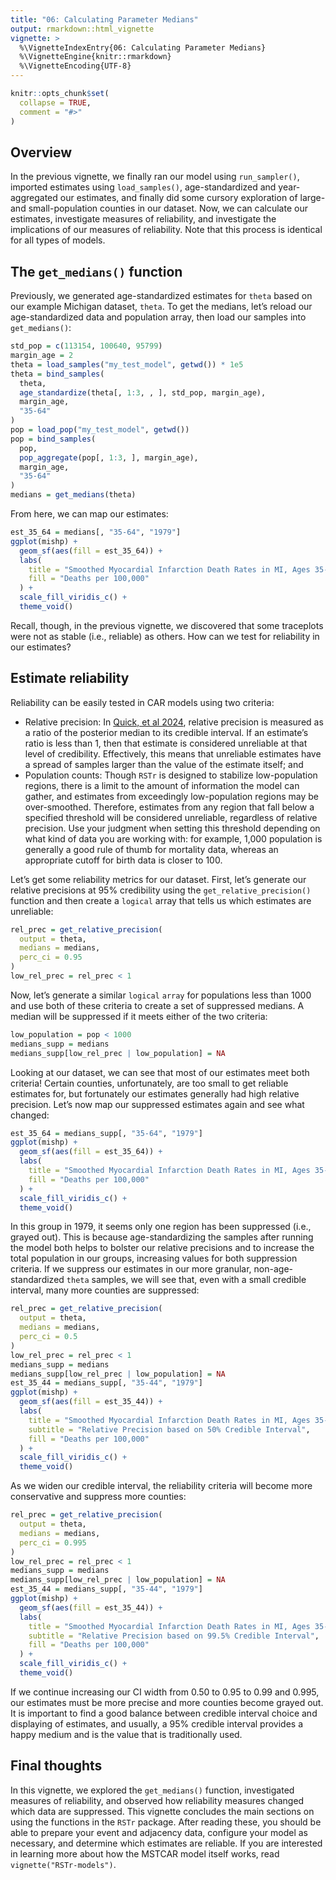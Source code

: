 ```yaml
---
title: "06: Calculating Parameter Medians"
output: rmarkdown::html_vignette
vignette: >
  %\VignetteIndexEntry{06: Calculating Parameter Medians}
  %\VignetteEngine{knitr::rmarkdown}
  %\VignetteEncoding{UTF-8}
---
```


```r
knitr::opts_chunk$set(
  collapse = TRUE,
  comment = "#>"
)
```

## Overview

In the previous vignette, we finally ran our model using `run_sampler()`, imported estimates using `load_samples()`, age-standardized and year-aggregated our estimates, and finally did some cursory exploration of large- and small-population counties in our dataset. Now, we can calculate our estimates, investigate measures of reliability, and investigate the implications of our measures of reliability. Note that this process is identical for all types of models.

## The `get_medians()` function

Previously, we generated age-standardized estimates for `theta` based on our example Michigan dataset, `theta`. To get the medians, let's reload our age-standardized data and population array, then load our samples into `get_medians()`:

```r
std_pop = c(113154, 100640, 95799)
margin_age = 2
theta = load_samples("my_test_model", getwd()) * 1e5
theta = bind_samples(
  theta,
  age_standardize(theta[, 1:3, , ], std_pop, margin_age),
  margin_age,
  "35-64"
)
pop = load_pop("my_test_model", getwd())
pop = bind_samples(
  pop,
  pop_aggregate(pop[, 1:3, ], margin_age),
  margin_age,
  "35-64"
)
medians = get_medians(theta)
```

From here, we can map our estimates:

```r
est_35_64 = medians[, "35-64", "1979"]
ggplot(mishp) +
  geom_sf(aes(fill = est_35_64)) +
  labs(
    title = "Smoothed Myocardial Infarction Death Rates in MI, Ages 35-64, 1979",
    fill = "Deaths per 100,000"
  ) +
  scale_fill_viridis_c() +
  theme_void()
```

Recall, though, in the previous vignette, we discovered that some traceplots were not as stable (i.e., reliable) as others. How can we test for reliability in our estimates?

## Estimate reliability

Reliability can be easily tested in CAR models using two criteria:

-   Relative precision: In [Quick, et al 2024](https://doi.org/10.1177/0282423X241244917), relative precision is measured as a ratio of the posterior median to its credible interval. If an estimate's ratio is less than 1, then that estimate is considered unreliable at that level of credibility. Effectively, this means that unreliable estimates have a spread of samples larger than the value of the estimate itself; and
-   Population counts: Though `RSTr` is designed to stabilize low-population regions, there is a limit to the amount of information the model can gather, and estimates from exceedingly low-population regions may be over-smoothed. Therefore, estimates from any region that fall below a specified threshold will be considered unreliable, regardless of relative precision. Use your judgment when setting this threshold depending on what kind of data you are working with: for example, 1,000 population is generally a good rule of thumb for mortality data, whereas an appropriate cutoff for birth data is closer to 100.

Let's get some reliability metrics for our dataset. First, let's generate our relative precisions at 95% credibility using the `get_relative_precision()` function and then create a `logical` array that tells us which estimates are unreliable:

```r
rel_prec = get_relative_precision(
  output = theta,
  medians = medians,
  perc_ci = 0.95
)
low_rel_prec = rel_prec < 1
```

Now, let's generate a similar `logical` `array` for populations less than 1000 and use both of these criteria to create a set of suppressed medians. A median will be suppressed if it meets either of the two criteria:

```r
low_population = pop < 1000
medians_supp = medians
medians_supp[low_rel_prec | low_population] = NA
```

Looking at our dataset, we can see that most of our estimates meet both criteria! Certain counties, unfortunately, are too small to get reliable estimates for, but fortunately our estimates generally had high relative precision. Let's now map our suppressed estimates again and see what changed:

```r
est_35_64 = medians_supp[, "35-64", "1979"]
ggplot(mishp) +
  geom_sf(aes(fill = est_35_64)) +
  labs(
    title = "Smoothed Myocardial Infarction Death Rates in MI, Ages 35-64, 1979",
    fill = "Deaths per 100,000"
  ) +
  scale_fill_viridis_c() +
  theme_void()
```

In this group in 1979, it seems only one region has been suppressed (i.e., grayed out). This is because age-standardizing the samples after running the model both helps to bolster our relative precisions and to increase the total population in our groups, increasing values for both suppression criteria. If we suppress our estimates in our more granular, non-age-standardized `theta` samples, we will see that, even with a small credible interval, many more counties are suppressed:

```r
rel_prec = get_relative_precision(
  output = theta,
  medians = medians,
  perc_ci = 0.5
)
low_rel_prec = rel_prec < 1
medians_supp = medians
medians_supp[low_rel_prec | low_population] = NA
est_35_44 = medians_supp[, "35-44", "1979"]
ggplot(mishp) +
  geom_sf(aes(fill = est_35_44)) +
  labs(
    title = "Smoothed Myocardial Infarction Death Rates in MI, Ages 35-44, 1979",
    subtitle = "Relative Precision based on 50% Credible Interval",
    fill = "Deaths per 100,000"
  ) +
  scale_fill_viridis_c() +
  theme_void()
```

As we widen our credible interval, the reliability criteria will become more conservative and suppress more counties:

```r
rel_prec = get_relative_precision(
  output = theta,
  medians = medians,
  perc_ci = 0.995
)
low_rel_prec = rel_prec < 1
medians_supp = medians
medians_supp[low_rel_prec | low_population] = NA
est_35_44 = medians_supp[, "35-44", "1979"]
ggplot(mishp) +
  geom_sf(aes(fill = est_35_44)) +
  labs(
    title = "Smoothed Myocardial Infarction Death Rates in MI, Ages 35-44, 1979",
    subtitle = "Relative Precision based on 99.5% Credible Interval",
    fill = "Deaths per 100,000"
  ) +
  scale_fill_viridis_c() +
  theme_void()
```

If we continue increasing our CI width from 0.50 to 0.95 to 0.99 and 0.995, our estimates must be more precise and more counties become grayed out. It is important to find a good balance between credible interval choice and displaying of estimates, and usually, a 95% credible interval provides a happy medium and is the value that is traditionally used.

## Final thoughts

In this vignette, we explored the `get_medians()` function, investigated measures of reliability, and observed how reliability measures changed which data are suppressed. This vignette concludes the main sections on using the functions in the `RSTr` package. After reading these, you should be able to prepare your event and adjacency data, configure your model as necessary, and determine which estimates are reliable. If you are interested in learning more about how the MSTCAR model itself works, read `vignette("RSTr-models")`.

